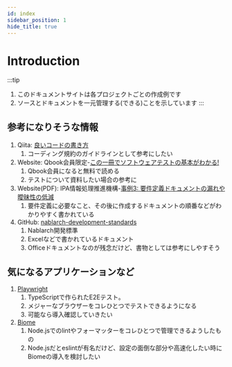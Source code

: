 ```yaml
---
id: index
sidebar_position: 1
hide_title: true
---
```


# Introduction

:::tip
1. このドキュメントサイトは各プロジェクトごとの作成例です
1. ソースとドキュメントを一元管理する(できる)ことを示しています
:::

## 参考になりそうな情報
1. Qiita: [良いコードの書き方](https://qiita.com/alt_yamamoto/items/25eda376e6b947208996)
    1. コーディング規約のガイドラインとして参考にしたい
1. Website: Qbook会員限定-[この一冊でソフトウェアテストの基本がわかる!](https://www.qbook.jp/e-book/software-kiso/)
    1. Qbook会員になると無料で読める
    1. テストについて資料したい場合の参考に
1. Website(PDF): IPA情報処理推進機構-[事例3: 要件定義ドキュメントの漏れや曖昧性の低減](https://www.ipa.go.jp/archive/files/000072725.pdf)
    1. 要件定義に必要なこと、その後に作成するドキュメントの順番などがわかりやすく書かれている
1. GitHub: [nablarch-development-standards](https://github.com/nablarch-development-standards/nablarch-development-standards)
    1. Nablarch開発標準
    1. Excelなどで書かれているドキュメント
    1. Officeドキュメントなのが残念だけど、書物としては参考にしやすそう

## 気になるアプリケーションなど
1. [Playwright](https://playwright.dev)
    1. TypeScriptで作られたE2Eテスト。
    1. メジャーなブラウザーをコレひとつでテストできるようになる
    1. 可能なら導入確認していきたい
1. [Biome](https://biomejs.dev)
    1. Node.jsでのlintやフォーマッターをコレひとつで管理できるようしたもの
    1. Node.jsだとeslintが有名だけど、設定の面倒な部分や高速化したい時にBiomeの導入を検討したい
